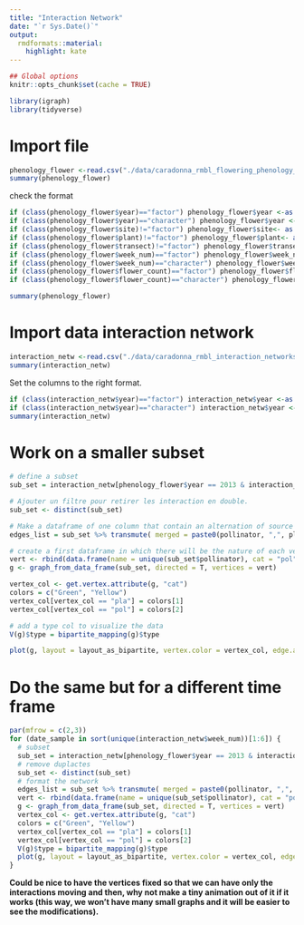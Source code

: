 ```yaml
---
title: "Interaction Network"
date: "`r Sys.Date()`"
output:
  rmdformats::material:
    highlight: kate
---
```


```r
## Global options
knitr::opts_chunk$set(cache = TRUE)
```

```r
library(igraph)
library(tidyverse)
```


# Import file

```r
phenology_flower <-read.csv("./data/caradonna_rmbl_flowering_phenology_data_EDI.csv",header=T,sep=",",quot='"')
summary(phenology_flower)
```

check the format

```r
if (class(phenology_flower$year)=="factor") phenology_flower$year <-as.numeric(levels(phenology_flower$year))[as.integer(phenology_flower$year) ]               
if (class(phenology_flower$year)=="character") phenology_flower$year <-as.numeric(phenology_flower$year)
if (class(phenology_flower$site)!="factor") phenology_flower$site<- as.factor(phenology_flower$site)
if (class(phenology_flower$plant)!="factor") phenology_flower$plant<- as.factor(phenology_flower$plant)
if (class(phenology_flower$transect)!="factor") phenology_flower$transect<- as.factor(phenology_flower$transect)
if (class(phenology_flower$week_num)=="factor") phenology_flower$week_num <-as.numeric(levels(phenology_flower$week_num))[as.integer(phenology_flower$week_num) ]               
if (class(phenology_flower$week_num)=="character") phenology_flower$week_num <-as.numeric(phenology_flower$week_num)
if (class(phenology_flower$flower_count)=="factor") phenology_flower$flower_count <-as.numeric(levels(phenology_flower$flower_count))[as.integer(phenology_flower$flower_count) ]               
if (class(phenology_flower$flower_count)=="character") phenology_flower$flower_count <-as.numeric(phenology_flower$flower_count)

summary(phenology_flower)
```

# Import data interaction network

```r
interaction_netw <-read.csv("./data/caradonna_rmbl_interaction_networks_data_EDI.csv",header=T,sep=",",quot='"')
summary(interaction_netw)
```

Set the columns to the right format.

```r
if (class(interaction_netw$year)=="factor") interaction_netw$year <-as.numeric(levels(interaction_netw$year))[as.integer(interaction_netw$year) ]               
if (class(interaction_netw$year)=="character") interaction_netw$year <-as.numeric(interaction_netw$year)
summary(interaction_netw)
```

# Work on a smaller subset

```r
# define a subset
sub_set = interaction_netw[phenology_flower$year == 2013 & interaction_netw$week_num == 2 & phenology_flower$transect == 1, c("pollinator", "plant")]

# Ajouter un filtre pour retirer les interaction en double.
sub_set <- distinct(sub_set)

# Make a dataframe of one column that contain an alternation of source and target vertices
edges_list = sub_set %>% transmute( merged = paste0(pollinator, ",", plant)) %>% separate_rows(merged, sep = ",")

# create a first dataframe in which there will be the nature of each vertex
vert <- rbind(data.frame(name = unique(sub_set$pollinator), cat = "pol"), data.frame(name = unique(sub_set$plant), cat = "pla"))
g <- graph_from_data_frame(sub_set, directed = T, vertices = vert)

vertex_col <- get.vertex.attribute(g, "cat")
colors = c("Green", "Yellow")
vertex_col[vertex_col == "pla"] = colors[1]
vertex_col[vertex_col == "pol"] = colors[2]

# add a type col to visualize the data
V(g)$type = bipartite_mapping(g)$type

plot(g, layout = layout_as_bipartite, vertex.color = vertex_col, edge.arrow.size = .4, vertex.label = NA)
```

# Do the same but for a different time frame

```r
par(mfrow = c(2,3))
for (date_sample in sort(unique(interaction_netw$week_num))[1:6]) {
  # subset
  sub_set = interaction_netw[phenology_flower$year == 2013 & interaction_netw$week_num == date_sample & phenology_flower$transect == 1, c("pollinator", "plant")]
  # remove duplactes
  sub_set <- distinct(sub_set)
  # format the network
  edges_list = sub_set %>% transmute( merged = paste0(pollinator, ",", plant)) %>% separate_rows(merged, sep = ",")
  vert <- rbind(data.frame(name = unique(sub_set$pollinator), cat = "pol"), data.frame(name = unique(sub_set$plant), cat = "pla"))
  g <- graph_from_data_frame(sub_set, directed = T, vertices = vert)
  vertex_col <- get.vertex.attribute(g, "cat")
  colors = c("Green", "Yellow")
  vertex_col[vertex_col == "pla"] = colors[1]
  vertex_col[vertex_col == "pol"] = colors[2]
  V(g)$type = bipartite_mapping(g)$type
  plot(g, layout = layout_as_bipartite, vertex.color = vertex_col, edge.arrow.size = .4, vertex.label = NA, main = date_sample)
}

```

**Could be nice to have the vertices fixed so that we can have only the interactions moving and then, why not make a tiny animation out of it if it works (this way, we won't have many small graphs and it will be easier to see the modifications).**
